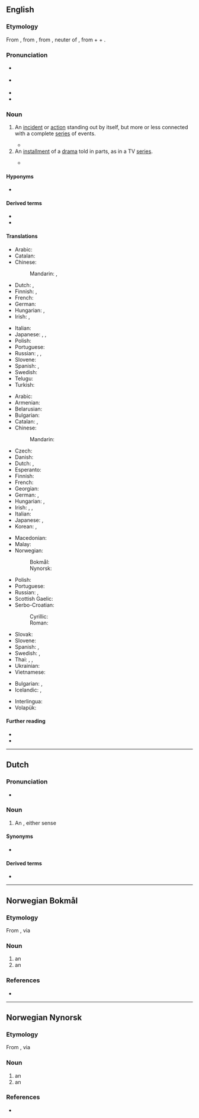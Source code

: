 {{also|Episode|épisode}}
==English==
{{wikipedia}}

===Etymology===
From {{der|en|fr|épisode}}, from {{der|en|NL.|*episodium}}, from {{der|en|grc|ἐπεισόδιον||a parenthetic addition, episode}}, neuter of {{m|grc|ἐπεισόδιος||following upon the entrance, coming in besides, adventitious}}, from {{m|grc|ἐπί||on}} + {{m|grc|εἰς||into}} + {{m|grc|ὁδός||way}}.

===Pronunciation===
* {{a|RP}} {{IPA|/ˈɛpɪsəʊd/|lang=en}}
* {{a|GA}} {{IPA|/ˈɛpəˌsoʊd/|lang=en}}
* {{audio|en-us-episode.ogg|Audio (GA)|lang=en}}
* {{hyphenation|epi|sode|lang=en}}

===Noun===
{{en-noun}}

# An [[incident]] or [[action]] standing out by itself, but more or less connected with a complete [[series]] of events.
#: {{ux|en|It was a most embarrassing '''episode''' in my life.}}
#* {{quote-book|author=Francis Beeding [pseudonym; [[w:John Palmer (author)|John Palmer]]|chapter=10/6|title=The Norwich Victims|year=1935|ol=245514W|passage=The Attorney-General, however, had used this '''episode''', which Martin in retrospect had felt to be a blot on the scutcheon, merely to emphasise the intelligence and resource of the prisoner.|lang=en}}
# An [[installment]] of a [[drama]] told in parts, as in a TV [[series]].
#: {{ux|en|I can't wait till next week’s '''episode'''.}}
#* {{quote-web|author=Nathan Rabin|title=TV: Review: THE SIMPSONS (CLASSIC): ‘Marge Gets A Job’ (season 4, episode 7; originally aired 11/05/1992)|url=http://www.avclub.com/articles/marge-gets-a-job,73723|work={{w|The A.V. Club}}|date=20 May 2012|passage=We all know how genius “Kamp Krusty,” “A Streetcar Named Marge,” “Homer The Heretic,” “Itchy & Scratchy: The Movie” and “Mr. Plow” are, but even the relatively unheralded '''episodes''' offer wall-to-wall laughs and some of the smartest, darkest, and weirdest gags ever Trojan-horsed into a network cartoon with a massive family audience.}}

====Hyponyms====
* {{sense|installment of a TV series}} {{l|en|bottle episode}}

====Derived terms====
* {{l|en|episodic}}
* {{l|en|episodical}}

====Translations====
{{trans-top|incident or action connected with a series of events}}
* Arabic: {{t|ar|حَادِثَة|f}}
* Catalan: {{t+|ca|episodi|m}}
* Chinese:
*: Mandarin: {{t+|cmn|事件|tr=shìjiàn|sc=Hani}}, {{t+|cmn|插曲|tr=chāqǔ|sc=Hani}}
* Dutch: {{t+|nl|gebeuren|n}}, {{t+|nl|episode}}
* Finnish: {{t+|fi|tapaus}}, {{t+|fi|episodi}}
* French: {{t+|fr|épisode|m}}
* German: {{t+|de|Episode|f}}
* Hungarian: {{t+|hu|esemény}}, {{t+|hu|epizód}}
* Irish: {{t+|ga|eachtra|f}}, {{t|ga|teagmhas|m}}
{{trans-mid}}
* Italian: {{t+|it|episodio}}
* Japanese: {{t+|ja|出来事|tr=できごと, dekigoto|sc=Jpan}}, {{t|ja|挿話|tr=そうわ, sōwa|sc=Jpan}}, {{t|ja|エピソード|tr=episōdo|sc=Jpan}}
* Polish: {{t+|pl|epizod|m}}
* Portuguese: {{t+|pt|episódio|m}}
* Russian: {{t+|ru|эпизо́д|m}}, {{t+|ru|слу́чай|m}}, {{t+|ru|собы́тие|n}}
* Slovene: {{t|sl|epizoda|f}}
* Spanish: {{t+|es|episodio|m}}, {{t+|es|incidente|m}}
* Swedish: {{t+|sv|episod|c}}
* Telugu: {{t+|te|ఉపకథ}}
* Turkish: {{t+|tr|epizot}}
{{trans-bottom}}

{{trans-top|installment of a drama told in parts}}
* Arabic: {{t|ar|حَلْقَة|f}}
* Armenian: {{t-needed|hy}}
* Belarusian: {{t|be|эпізо́д|m|sc=Cyrl}}
* Bulgarian: {{t+|bg|епизо́д|m|sc=Cyrl}}
* Catalan: {{t+|ca|capítol|m}}, {{t+|ca|episodi|m}}
* Chinese:
*: Mandarin: {{t+|cmn|集|tr=jí|sc=Hani}}
* Czech: {{t+|cs|epizoda|f}}
* Danish: {{t+|da|afsnit}}
* Dutch: {{t+|nl|episode|f}}, {{t+|nl|aflevering|f}}
* Esperanto: {{t|eo|epizodo}}
* Finnish: {{t+|fi|jakso}}
* French: {{t+|fr|épisode|m}}
* Georgian: {{t|ka|ეპიზოდი}}
* German: {{t+|de|Episode|f}}, {{t+|de|Folge|f}}
* Hungarian: {{t+|hu|rész}}, {{t+|hu|epizód}}
* Irish: {{t|ga|eagrán|m}}, {{t|ga|eipeasóid|f}}, {{t|ga|clár|m}}
* Italian: {{t+|it|episodio|m}}
* Japanese: {{t|ja|エピソード|tr=episōdo|sc=Jpan}}, {{t+|ja|話|tr=わ, wa|sc=Jpan}} {{qualifier|counter, used with numerals}}
* Korean: {{t+|ko|에피소드}}, {{t+|ko|화}}
{{trans-mid}}
* Macedonian: {{t|mk|епизода|f}}
* Malay: {{t|ms|episod}}
* Norwegian:
*: Bokmål: {{t+|nb|episode|m}}
*: Nynorsk: {{t|nn|episode|m}}
* Polish: {{t+|pl|odcinek|m}}
* Portuguese: {{t+|pt|episódio|m}}
* Russian: {{t+|ru|эпизо́д|m}}, {{t+|ru|се́рия|f}}
* Scottish Gaelic: {{t|gd|eadar-sgeul|m}}
* Serbo-Croatian:
*: Cyrillic: {{t|sh|епизода|f}}
*: Roman: {{t+|sh|epizoda|f}}
* Slovak: {{t|sk|epizóda|f}}
* Slovene: {{t|sl|epizoda|f}}
* Spanish: {{t+|es|capítulo|m}}, {{t+|es|episodio|m}}
* Swedish: {{t+|sv|episod|c}}, {{t+|sv|avsnitt|n}}
* Thai: {{t+|th|ฉาก}}, {{t+|th|ตอน}}, {{t+|th|บท}}
* Ukrainian: {{t|uk|епізо́д|m}}
* Vietnamese: {{t+|vi|phần}}
{{trans-bottom}}

{{checktrans-top}}
* Bulgarian: {{t+check|bg|случка|f|tr=1|sc=Cyrl}}, {{t+check|bg|епизод|m|sc=Cyrl}}
* Icelandic: {{qualifier|1}} {{t+check|is|atvik}}, {{qualifier|2}} {{t+check|is|þáttur}}
{{trans-mid}}
* Interlingua: {{t-check|ia|episodio}}
* Volapük: {{t-check|vo|näijenot}}
{{trans-bottom}}

====Further reading====
* {{R:Century 1911}}
* {{R:Webster 1913}}

----

==Dutch==

===Pronunciation===
* {{audio|Nl-episode.ogg|Audio|lang=nl}}

===Noun===
{{nl-noun|f|-en|pl2=-s|episodetje}}

# An {{l|en|episode}}, either sense

====Synonyms====
* {{sense|drama}} {{l|nl|aflevering}}

====Derived terms====
* {{l|nl|episodisch}}

----

==Norwegian Bokmål==

===Etymology===
From {{der|nb|grc|ἐπεισόδιον}}, via {{der|nb|fr|épisode|}}

===Noun===
{{nb-noun-m1}}

# an {{l|en|episode}}
# an {{l|en|incident}}

===References===
* {{R:The Bokmål Dictionary}}

----

==Norwegian Nynorsk==

===Etymology===
From {{der|nn|grc|ἐπεισόδιον}}, via {{der|nn|fr|épisode|}}

===Noun===
{{nn-noun-m1}}

# an {{l|en|episode}}
# an {{l|en|incident}}

===References===
* {{R:The Nynorsk Dictionary}}